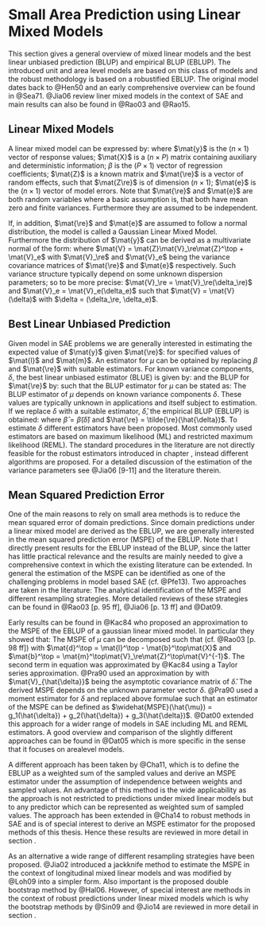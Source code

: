 # Small Area Prediction using Linear Mixed Models
\label{sec:blup}
This section gives a general overview of mixed linear models and the best linear
unbiased prediction (BLUP) and empirical BLUP (EBLUP). The introduced unit and
area level models are based on this class of models and the robust methodology 
is based on a robustified EBLUP. The original model dates back to @Hen50 and an 
early comprehensive overview can be found in @Sea71. @Jia06 review liner mixed 
models in the context of SAE and main results can also be found in @Rao03 and
@Rao15.

## Linear Mixed Models

A linear mixed model can be expressed by:
\empty{
\begin{align}
\label{eq:lmm}
\mat{y} = \mat{X}\beta + \mat{Z}\mat{\re} + \mat{e}
\end{align}
}where
$\mat{y}$ is the $(n \times 1)$ vector of response values; $\mat{X}$ is a
$(n \times P)$ matrix containing auxiliary and deterministic information;
$\beta$ is the $(P \times 1)$ vector of regression coefficients; $\mat{Z}$ is a
known matrix and $\mat{\re}$ is a vector of random effects, such that $\mat{Z\re}$ is
of dimension $(n \times 1)$; $\mat{e}$ is the $(n \times 1)$ vector of model
errors. Note that $\mat{\re}$ and $\mat{e}$ are both random variables where a
basic assumption is, that both have mean zero and finite variances. Furthermore
they are assumed to be independent.

If, in addition, $\mat{\re}$ and $\mat{e}$ are assumed to follow a normal
distribution, the model is called a Gaussian Linear Mixed Model. Furthermore the
distribution of $\mat{y}$ can be derived as a multivariate normal of the form:
\empty{
\begin{align*}
\mat{y} &\sim \Distr{N}\Paran{\mat{X}\beta, \mat{V}} \\
\mat{y} | \mat{\re} &\sim \Distr{N}\Paran{\mat{X}\beta + \mat{Z}\mat{\re}, \mat{V}_e}
\end{align*}
}where
$\mat{V} = \mat{Z}\mat{V}_\re\mat{Z}^\top + \mat{V}_e$ with $\mat{V}_\re$
and $\mat{V}_e$ being the variance covariance matrices of $\mat{\re}$ and
$\mat{e}$ respectively. Such variance structure typically depend on some unknown
dispersion parameters; so to be more precise: $\mat{V}_\re =
\mat{V}_\re(\delta_\re)$ and $\mat{V}_e = \mat{V}_e(\delta_e)$ such that
$\mat{V} = \mat{V}(\delta)$ with $\delta = (\delta_\re, \delta_e)$.

## Best Linear Unbiased Prediction

Given model \eq{eq:lmm} in SAE problems we are generally interested in
estimating the expected value of $\mat{y}$ given $\mat{\re}$:
\empty{
\begin{align*}
\mu = \mat{l}^\top \beta + \mat{m}^\top \mat{\re}
\end{align*}
}for specified values of $\mat{l}$ and $\mat{m}$. An estimator for $\mu$ can be
optained by replacing $\beta$ and $\mat{\re}$ with suitable estimators. For known
variance components, $\delta$, the best linear unbiased estimator (BLUE) is given by:
\empty{
\begin{align}
\label{eq:blue}
\tilde{\beta} = \tilde{\beta}(\delta) = \Paran{\mat{X}^\top \mat{V}^{-1}\mat{X}}^{-1} \mat{X}^\top \mat{V}^{-1}\mat{y}
\end{align}
}and the BLUP for $\mat{\re}$ by:
\empty{
\begin{align*}
\tilde{\mat{\re}} = \tilde{\mat{\re}}(\delta) = \mat{V}_\re\mat{Z}^\top\mat{V}^{-1}\Paran{\mat{y} - \mat{X}\tilde{\beta}}
\end{align*}
}such that the BLUP estimator for $\mu$ can be stated as:
\empty{
\begin{align}
\label{eq:blup}
\tilde{\mu} = \tilde{\mu}(\delta) = \mat{l}^\top \tilde{\beta} + \mat{m}^\top \tilde{\mat{\re}}
\end{align}
}The BLUP estimator \eq{eq:blup} of $\mu$ depends on known variance components
$\delta$. These values are typically unknown in applications and itself subject
to estimation. If we replace $\delta$ with a suitable estimator, $\hat{\delta}$,
the empirical BLUP (EBLUP) is obtained:
\empty{
\begin{align}
\label{eq:eblup}
\hat{\mu} = \hat{\mu}(\hat{\delta}) = \mat{l}^\top \hat{\beta} + \mat{m}^\top \hat{\mat{\re}}
\end{align}
}where $\hat{\beta} = \tilde{\beta}(\hat{\delta})$ and $\hat{\re} =
\tilde{\re}(\hat{\delta})$. To estimate $\delta$ different estimators have been
proposed. Most commonly used estimators are based on maximum likelihood (ML) and
restricted maximum likelihood (REML). The standard procedures in the literature
are not directly feasible for the robust estimators introduced in chapter
\ref{chap:rfh}, instead different algorithms are proposed. For a detailed
discussion of the estimation of the variance parameters see @Jia06[9-11] and the
literature
therein.

## Mean Squared Prediction Error
\label{sec:eblup_mspe}
One of the main reasons to rely on small area methods is to reduce the mean
squared error of domain predictions. Since domain predictions under a linear
mixed model are derived as the EBLUP, we are generally interested in the mean
squared prediction error (MSPE) of the EBLUP. Note that I directly present
results for the EBLUP instead of the BLUP, since the latter has little practical
relevance and the results are mainly needed to give a comprehensive context in
which the existing literature can be extended. In general the estimation of the
MSPE can be identified as one of the challenging problems in model based
SAE (cf. @Pfe13). Two approaches are taken in the literature: The analytical
identification of the MSPE and different resampling strategies. More detailed
reviews of these strategies can be found in @Rao03[p. 95 ff], @Jia06[p. 13
ff] and @Dat09.

Early results can be found in @Kac84 who proposed an approximation to the MSPE
of the EBLUP of a gaussian linear mixed model. In particular they showed that:
\empty{
\begin{align}
\label{eq:mspe_eblup}
MSPE(\hat{\mu}) = MSPE(\mu) + \Exp{E}\Paran{\hat{\mu} - \mu}^2.
\end{align}
}The MSPE of $\mu$ can be decomposed such that (cf. @Rao03[p. 98 ff])
\empty{
\begin{align*}
MSPE(\mu) &= g_1(\delta) + g_2(\delta)                          \\
\intertext{where}
g_1(\delta) &= \mat{m}^\top\Paran{\mat{V}_\re - \mat{V}_\re\mat{Z}^\top\mat{V}^{-1}\mat{Z}\mat{V}_\re}\mat{m}\\
g_2(\delta) &= \mat{d}^\top \Paran{\mat{X}^\top\mat{V}^{-1}\mat{X}} \mat{d}
\end{align*}
}with $\mat{d}^\top = \mat{l}^\top - \mat{b}^\top\mat{X}$ and $\mat{b}^\top =
\mat{m}^\top\mat{V}_\re\mat{Z}^\top\mat{V}^{-1}$. The second term in equation
\eq{eq:mspe_eblup} was approximated by @Kac84 using a Taylor series
approximation. @Pra90 used an approximation by
\empty{
\begin{align*}
\Exp{E}\Paran{\hat{\mu} - \mu}^2 &\approx g_3(\delta) \\
\intertext{where}
g_3(\delta) &= \tr\Paran{\frac{\partial \mat{b}^\top}{\partial \delta} \mat{V}\Paran{\frac{\partial \mat{b}^\top}{\partial \delta}}\mat{V}_{\hat{\delta}}}
\end{align*}
}with $\mat{V}_{\hat{\delta}}$ being the asymptotic covariance matrix of
$\hat{\delta}$. The derived MSPE depends on the unknown parameter vector
$\delta$. @Pra90 used a moment estimator for $\delta$ and replaced above
formulae such that an estimator of the MSPE can be defined as
$\widehat{MSPE}(\hat{\mu}) = g_1(\hat{\delta}) + g_2(\hat{\delta}) +
g_3(\hat{\delta})$. @Dat00 extended this approach for a wider range of models in
SAE including ML and REML estimators. A good overview and comparison of the
slightly different approaches can be found in @Dat05 which is more specific in
the sense that it focuses on area\hyp{}level models.

A different approach has been taken by @Cha11, which is to define the EBLUP as a
weighted sum of the sampled values and derive an MSPE estimator under the
assumption of independence between weights and sampled values. An advantage of
this method is the wide applicability as the approach is not restricted to
predictions under mixed linear models but to any predictor which can be
represented as weighted sum of sampled values. The approach has been extended in
@Cha14 to robust methods in SAE and is of special interest to derive an MSPE
estimator for the proposed methods of this thesis. Hence these results are
reviewed in more detail in section \ref{sec:theory_sae_robust_mspe}.

As an alternative a wide range of different resampling strategies have been
proposed. @Jia02 introduced a jackknife method to estimate the MSPE in the
context of longitudinal mixed linear models and was modified by @Loh09 into a
simpler form. Also important is the proposed double bootstrap method by
@Hal06. However, of special interest are methods in the context of robust
predictions under linear mixed models which is why the bootstrap methods by
@Sin09 and @Jio14 are reviewed in more detail in section
  \ref{sec:theory_sae_robust_bootstrap}.
